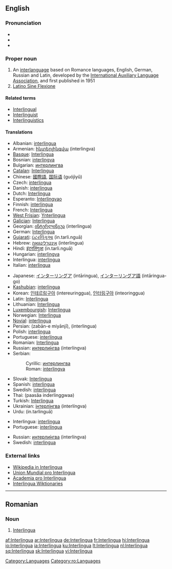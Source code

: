 {{see|interlingua}}
==English==
{{wikipedia}}
{{interwiktionary|code=ia}}

===Pronunciation===
* {{enPR|ĭn'tə(r)lĭng"wə}}
* {{IPA|/ˈɪntə(r)ˌlɪŋgwə/}}
* {{SAMPA|/"Int@(r)%lINgw@/}}

===Proper noun===
{{en-proper noun}}

# An [[interlanguage]] based on Romance languages, English, German, Russian and Latin, developed by the [[International Auxiliary Language Association]], and first published in 1951
# [[Latino Sine Flexione]]

====Related terms====

* [[Interlingual]]
* [[Interlinguist]]
* [[Interlinguistics]]

====Translations====
{{trans-top|interlanguage based on Romance languages}}
* Albanian: [[interlingua]]
* Armenian: [[ինտերլինգվա]] (interlingva)
* [[Basque]]: [[Interlingua#Basque|Interlingua]]
* Bosnian: [[interlingva]] {{m}}
* Bulgarian: [[интерлингва#Bulgarian|интерлингва]]
* [[Catalan]]: [[Interlingua#Catalan|Interlingua]] {{f}}
* Chinese: [[國際語]], [[国际语]] (guójìyǔ)
* Czech: [[interlingua]]
* Danish: [[interlingua]]
* Dutch: [[Interlingua#Dutch|Interlingua]]
* Esperanto: [[Interlingvao]]
* Finnish: [[interlingua]]
* French: [[Interlingua#French|Interlingua]]
* [[West Frisian]]: [[Ynterlingua]]
* [[Galician]]: [[Interlingua#Galician|Interlingua]]
* Georgian: [[ინტერლინგუა]] (interlingua)
* German: [[Interlingua#German|Interlingua]]
* [[Gujarati]]: [[ઇંટરલિંગુઆ]] (in.tarli.nguā)
* Hebrew: [[אינטרלינגואה]] (interlingua) {{f}}
* Hindi: [[इंटरलिंगुआ]] (in.tarli.nguā)
* Hungarian: [[interlingva]]
* Interlingua: [[interlingua]]
* Italian: [[interlingua]]
{{trans-mid}}
* Japanese: [[インターリングア]] (intāringua), [[インターリングア語]] (intāringua-go)
* [[Kashubian]]: [[interlingua]]
* Korean: [[인테르링구아]] (intereuringgua), [[인터링구아]] (inteoringgua)
* Latin: [[Interlingua#Latin|Interlingua]]
* Lithuanian: [[Interlingua#Lithuanian|Interlingua]]
* [[Luxembourgish]]: [[Interlingua#Luxembourgish|Interlingua]]
* Norwegian: [[Interlingua#Norwegian|Interlingua]]
* [[Novial]]: [[interlingua]]
* Persian: {{fa-Arab|[[زبان میانجی]]}} (zabān-e miyānjī), {{fa-Arab|[[اینترلینگوا]]}} (interlingua)
* Polish: [[interlingua]] {{f}}
* Portuguese: [[interlíngua]] {{f}}
* Romanian: [[Interlingua#Romanian|Interlingua]]
* Russian: [[интерлингва|интерли́нгва]] {{f}} (interlíngva)
* Serbian:
*: Cyrillic: [[интерлингва]] {{m}}
*: Roman: [[interlingva]] {{m}}
* Slovak: [[Interlingua#Slovak|Interlingua]]
* Spanish: [[interlingua]] {{f}}
* Swedish: [[interlingua]]
* Thai: {{Thai|[[ภาษาอินเตอร์ลิงกวา]]}} (paasăa inderlinggwaa)
* Turkish: [[Interlingua#Turkish|Interlingua]]
* Ukrainian: [[інтерлінгва]] (interlíngva) {{f}}
* Urdu: {{ur-Arab|[[انٹرلنگوا]]}} (in.tarlinguā)
{{trans-bottom}}

{{trans-top|Latino Sine Flexione}}
* Interlingua: [[interlingua]]
* Portuguese: [[interlíngua]] {{f}}
{{trans-mid}}
* Russian: [[интерлингва|интерли́нгва]] (interlíngva) {{f}}
* Swedish: [[interlingua]]
{{trans-bottom}}

===External links===
* [http://ia.wikipedia.org Wikipedia in Interlingua]
* [http://www.interlingua.com Union Mundial pro Interlingua]
* [http://www.yahoogroups.com/group/academiaprointerlingua/ Academia pro Interlingua]
* [http://ia.wiktionary.org/wiki/Frontispicio Interlingua Wiktionaries]

[[Category:Languages]]

----

==Romanian==

===Noun===
{{infl|ro|proper noun|gender=f}}

# [[#English|Interlingua]]

[[Category:ro:Languages]]

[[af:Interlingua]]
[[ar:Interlingua]]
[[de:Interlingua]]
[[fr:Interlingua]]
[[hi:Interlingua]]
[[io:Interlingua]]
[[ia:Interlingua]]
[[ku:Interlingua]]
[[lt:Interlingua]]
[[nl:Interlingua]]
[[sq:Interlingua]]
[[sk:Interlingua]]
[[vi:Interlingua]]
